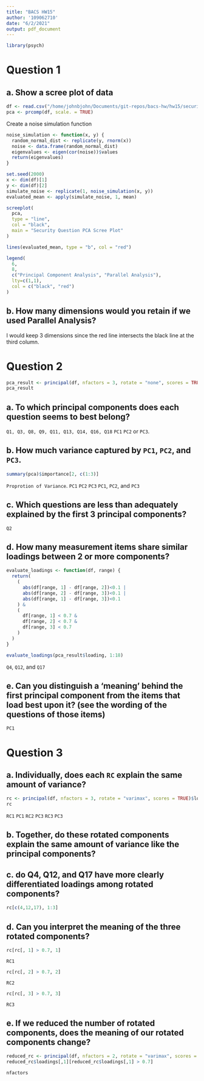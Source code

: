 ```yaml
---
title: "BACS HW15"
author: '109062710'
date: "6/2/2021"
output: pdf_document
---
```


```r
library(psych)
```


# Question 1

## a. Show a scree plot of data
```r
df <- read.csv("/home/johnbjohn/Documents/git-repos/bacs-hw/hw15/security_questions.csv")
pca <- prcomp(df, scale. = TRUE)
```

Create a noise simulation function
```r
noise_simulation <- function(x, y) {
  random_normal_dist <- replicate(y, rnorm(x))
  noise <- data.frame(random_normal_dist)
  eigenvalues <- eigen(cor(noise))$values
  return(eigenvalues)
}
```

```r
set.seed(2000)
x <- dim(df)[1]
y <- dim(df)[2]
simulate_noise <- replicate(1, noise_simulation(x, y))
evaluated_mean <- apply(simulate_noise, 1, mean)

screeplot(
  pca, 
  type = "line", 
  col = "black",
  main = "Security Question PCA Scree Plot"
)

lines(evaluated_mean, type = "b", col = "red")

legend(
  6,
  8,
  c("Principal Component Analysis", "Parallel Analysis"),
  lty=c(1,1),
  col = c("black", "red")
)
```

## b. How many dimensions would you retain if we used Parallel Analysis?

I would keep 3 dimensions since the red line intersects the black line at the third column.

# Question 2

```r
pca_result <- principal(df, nfactors = 3, rotate = "none", scores = TRUE)
pca_result
```

## a. To which principal components does each question seems to best belong?

\textcolor{red}{Let's set a threshold of 0.7, we then have} `Q1, Q3, Q8, Q9, Q11, Q13, Q14, Q16, Q18` \textcolor{red}{that belong to} `PC1` \textcolor{red}{and the other questions seem to belong to either} `PC2` or `PC3`.

## b. How much variance captured by `PC1`, `PC2`, and `PC3`.

```r
summary(pca)$importance[2, c(1:3)]
```

\textcolor{red}{All we need is the first three columns of the second row, which is} `Proprotion of Variance`. 
\textcolor{red}{Thus, the variance explained by the} `PC1` \textcolor{red}{is 51\%,} `PC2` \textcolor{red}{is 8\%, and} `PC3` \textcolor{red}{is 6\%.}
\textcolor{red}{In total,} `PC1`, `PC2`, and `PC3` \textcolor{red}{explain roughly 66\% of total variance.}

## c. Which questions are less than adequately explained by the first 3 principal components?

\textcolor{red}{It's} `Q2` \textcolor{red}{since it has `h2`} \textcolor{red}{of 0.4605433.}

## d. How many measurement items share similar loadings between 2 or more components?

```r
evaluate_loadings <- function(df, range) {
  return(
    (
      abs(df[range, 1] - df[range, 2])<0.1 | 
      abs(df[range, 2] - df[range, 3])<0.1 | 
      abs(df[range, 1] - df[range, 3])<0.1
    ) &
    (
      df[range, 1] < 0.7 & 
      df[range, 2] < 0.7 & 
      df[range, 3] < 0.7
    )
  )
}

evaluate_loadings(pca_result$loading, 1:18)
```

\textcolor{red}{Only} `Q4`, `Q12`, and `Q17` \textcolor{red}{share similar loadings between 2 or more components.}

## e. Can you distinguish a ‘meaning’ behind the first principal component from the items that load best upon it? (see the wording of the questions of those items)

\textcolor{red}{The meaning of} `PC1` \textcolor{red}{might not be easy to interpret when we compare it with the wording of the questions.}

# Question 3

## a. Individually, does each `RC` explain the same amount of variance?

```r
rc <- principal(df, nfactors = 3, rotate = "varimax", scores = TRUE)$loadings
rc
```

\textcolor{red}{Looking at the proportion variance, we can see} `RC1` \textcolor{red}{is 30\% and} `PC1` \textcolor{red}{is 51\%.}
`RC2` \textcolor{red}{is 19\% and} `PC3` \textcolor{red}{is 8\%. While} `RC3` \textcolor{red}{is 16\% and} `PC3` \textcolor{red}{is 6\%.}
\textcolor{red}{Clearly, they are different.}

## b. Together, do these rotated components explain the same amount of variance like the principal components?

\textcolor{red}{Yes, both the rotated components and the principal components have the same total amount of variances explained.}

## c. do Q4, Q12, and Q17 have more clearly differentiated loadings among rotated components?

```r
rc[c(4,12,17), 1:3]
```

\textcolor{red}{Since these rotate components have loading value above 0.7, clearly they are more clearly differentiated.}

## d. Can you interpret the meaning of the three rotated components?

```r
rc[rc[, 1] > 0.7, 1]
```

`RC1` \textcolor{red}{means data protection.}

```r
rc[rc[, 2] > 0.7, 2]
```

`RC2` \textcolor{red}{means transaction processing.}

```r
rc[rc[, 3] > 0.7, 3]
```

`RC3` \textcolor{red}{means providing evidence to protect against its denial.}

## e. If we reduced the number of rotated components, does the meaning of our rotated components change?

```r
reduced_rc <- principal(df, nfactors = 2, rotate = "varimax", scores = TRUE)
reduced_rc$loadings[,1][reduced_rc$loadings[,1] > 0.7]
```

\textcolor{red}{Yes. When we decreased} `nfactors` \textcolor{red}{by 1, the number of questions belong to `RC1` would increase. However, the meaning stays the same.}
